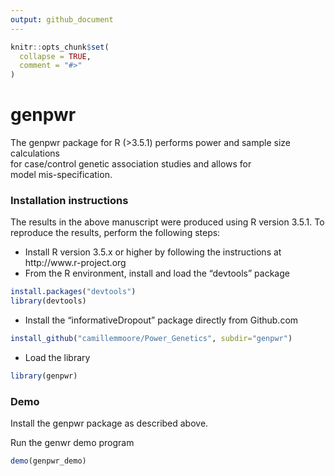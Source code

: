 ```yaml
---
output: github_document
---
```


<!-- README.md is generated from README.Rmd. Please edit that file -->

```r
knitr::opts_chunk$set(
  collapse = TRUE,
  comment = "#>"
)
```
# genpwr

The genpwr package for R (>3.5.1) performs power and sample size calculations     
    for case/control genetic association studies and allows for   
    model mis-specification.

### Installation instructions

The results in the above manuscript were produced using R version 3.5.1. To reproduce the results,
perform the following steps:

* Install R version 3.5.x or higher by following the instructions at http://www.r-project.org
* From the R environment, install and load the "devtools" package
```R
install.packages("devtools")
library(devtools)
```
* Install the "informativeDropout" package directly from Github.com
```R
install_github("camillemmoore/Power_Genetics", subdir="genpwr")
```
* Load the library
```R
library(genpwr)
```

### Demo

Install the genpwr package as described above.

Run the genwr demo program

```R
demo(genpwr_demo)
```


